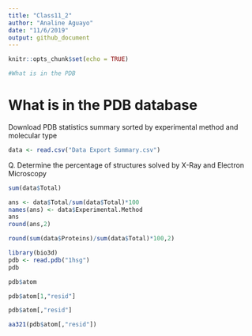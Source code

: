 ```yaml
---
title: "Class11_2"
author: "Analine Aguayo"
date: "11/6/2019"
output: github_document
---
```


```r
knitr::opts_chunk$set(echo = TRUE)
```

```r
#What is in the PDB 

```

# What is in the PDB database

Download PDB statistics summary sorted by experimental method and molecular type

```r
data <- read.csv("Data Export Summary.csv")
```

Q. Determine the percentage of structures solved by X-Ray and Electron Microscopy
 
```r
sum(data$Total)
```

```r
ans <- data$Total/sum(data$Total)*100
names(ans) <- data$Experimental.Method
ans
round(ans,2)
```

```r
round(sum(data$Proteins)/sum(data$Total)*100,2)

```

```r
library(bio3d)
pdb <- read.pdb("1hsg")
pdb
```

```r
pdb$atom
```
```r
pdb$atom[1,"resid"]
```

```r
pdb$atom[,"resid"]
```

```r
aa321(pdb$atom[,"resid"])
```
```r

```

